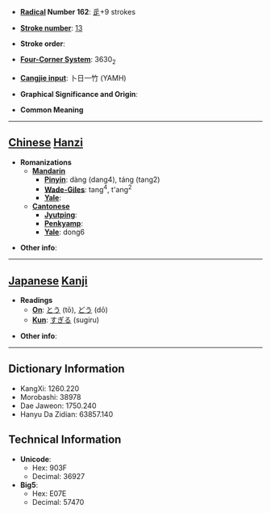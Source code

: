 * '''[[Wiktionary:Chinese radical index| Radical]] Number 162''': [[Wiktionary:Chinese radical index 辵|辵]]+9 strokes

* '''[[Wiktionary:Chinese total strokes index|Stroke number]]''': [[Wiktionary:Chinese total strokes index 13|13]]

* '''Stroke order''': 

* '''[[Wiktionary:Chinese four corner index|Four-Corner System]]''': 3630<sub>2</sub>

* '''[[Wiktionary:Chinese Cangjie index|Cangjie input]]''': 卜日一竹 (YAMH)

* '''Graphical Significance and Origin''': 

* '''Common Meaning'''

----

== [[Chinese]] [[Hanzi]] ==

* '''Romanizations'''
** '''[[Mandarin]]'''
*** '''[[Pinyin]]''': dàng (dang4), táng (tang2)
*** '''[[Wade-Giles]]''': tang<sup>4</sup>, t'ang<sup>2</sup>
*** '''[[Yale]]''': 
** '''[[Cantonese]]'''
*** '''[[Jyutping]]''':
*** '''[[Penkyamp]]''': 
*** '''[[Yale]]''': dong6

* '''Other info''': 

----

== [[Japanese]] [[Kanji]] ==

* '''Readings'''
** '''[[On]]''': [[とう]] (tō), [[どう]] (dō)
** '''[[Kun]]''': [[すぎる]] (sugiru)

* '''Other info''':  

----

== Dictionary Information ==

* KangXi: 1260.220
* Morobashi: 38978
* Dae Jaweon: 1750.240
* Hanyu Da Zidian: 63857.140

== Technical Information ==

* '''Unicode''':
** Hex: 903F
** Decimal: 36927
* '''Big5''':
** Hex: E07E
** Decimal: 57470